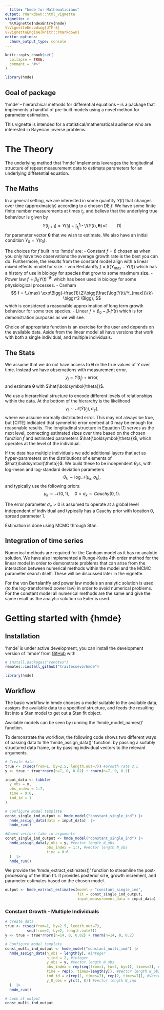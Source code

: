 ```yaml
---
  title: "hmde for Mathematicians"
output: rmarkdown::html_vignette
vignette: >
  %\VignetteIndexEntry{hmde}
%\VignetteEncoding{UTF-8}
%\VignetteEngine{knitr::rmarkdown}
editor_options:
  chunk_output_type: console
---
```


```r
knitr::opts_chunk$set(
  collapse = TRUE,
  comment = "#>"
)

library(hmde)
```

## Goal of package
'hmde' -- hierarchical methods for differential equations -- is a package that implements a handful of pre-built models using a novel method for parameter estimation. 

This vignette is intended for a statistical/mathematical audience who are interested in Bayesian inverse problems.

# The Theory
The underlying method that 'hmde' implements leverages the longitudinal structure of repeat measurement data to estimate parameters for an underlying differential equation.

## The Maths
In a general setting, we are interested in some quantity $Y(t)$ that changes over time (approximately) according to a chosen DE $f$. We have some finite finite number measurements at times $t_j$, and believe that the underlying true behaviour is given by 
$$
Y(t_{j+1}) = Y(t_j) + \int_{t_j}^{t_{j+1}} f(Y(t), \boldsymbol{\theta})\,dt\qquad (1)
$$
for parameter vector $\boldsymbol{\theta}$ that we wish to estimate. We also have an initial condition $Y_0 = Y(t_0)$.

The choices for $f$ built in to 'hmde' are:
- Constant $f = \beta$ chosen as when you only have two observations the average growth rate is the best you can do. Furthermore, the results from the constant model align with a linear mixed effects model for size.
- von Bertalanffy $f = \beta (Y_{max} - Y(t))$ which has a history of use in biology for species that grow to some maximum size.
- Power law $f = \beta_0 Y(t)^{-\beta_1}$ which has been used in biology for some physiological processes.
- Canham 
$$
f = f_{max} \exp\Bigg(-\frac{1}{2}\bigg(\frac{\log(Y(t)/Y_{max})}{k} \bigg)^2 \Bigg),
$$
which is considered a reasonable approximation of long term growth behaviour for some tree species.
- Linear $f = \beta_0 - \beta_1 Y(t)$ which is for demonstration purposes as we will see.

Choice of appropriate function is an exercise for the user and depends on the available data. Aside from the linear model all have versions that work with both a single individual, and multiple individuals.

## The Stats
We assume that we do not have access to $\boldsymbol{\theta}$ or the true values of $Y$ over time. Instead we have observations with measurement error,
$$
y_j = Y(t_j) + \text{error},
$$
and estimate $\boldsymbol{\theta}$ with $\hat{\boldsymbol{\theta}}$.

We use a hierarchical structure to encode different levels of relationships within the data. At the bottom of the hierarchy is the likelihood
$$
y_j \sim \mathcal{N}(\hat{Y}(t_j), \sigma_e),
$$
where we assume normally distributed error. This may not always be true, but [CITE] indicated that symmetric error centred at 0 may be enough for reasonable results. The longitudinal structure in Equation (1) serves as the next level, connecting estimated sizes over time based on the chosen function $f$ and estimated parameters $\hat{\boldsymbol{\theta}}$, which operates at the level of the individual.

If the data has multiple individuals we add additional layers that act as hyper-parameters on the distributions of elements of $\hat{\boldsymbol{\theta}}$. We build these to be independent $\theta_k$s, with log-mean and log-standard deviation parameters
$$
\theta_k \sim \log\mathcal{N}(\mu_k, \sigma_k),
$$
and typically use the following priors:
$$
\mu_k \sim\mathcal{N}(0,1), \quad 0 < \sigma_k\sim Cauchy(0, 1).
$$

The error parameter $\sigma_e >0$ is assumed to operate at a global level independent of individual and typically has a Cauchy prior with location 0, spread parameter 1.

Estimation is done using MCMC through Stan. 

## Integration of time series
Numerical methods are required for the Canham model as it has no analytic solution. We have also implemented a Runge-Kutta 4th order method for the linear model in order to demonstrate problems that can arise from the interaction between numerical methods within the model and the MCMC parameter search itself. These will be discussed later in the vignette. 

For the von Bertalanffy and power law models an analytic solution is used (to the log-transformed power law) in order to avoid numerical problems. For the constant model all numerical methods are the same and give the same result as the analytic solution so Euler is used.

# Getting started with {hmde} 
## Installation
'hmde' is under active development, you can install the development version of 'hmde' from [GitHub](https://github.com/) with:

```r
# install.packages("remotes")
remotes::install_github("traitecoevo/hmde")

library(hmde)
```

## Workflow
The basic workflow in hmde chooses a model suitable to the available data, assigns the available data to a specified structure, and feeds the resulting list into a Stan model to get out a Stan fit object.

Available models can be seen by running the 'hmde_model_names()' function. 

To demonstrate the workflow, the following code shows two different ways of passing data to the 'hmde_assign_data()' function: by passing a suitably structured data frame, or by passing individual vectors to the relevant arguments.
```r
# Create data
true <- c(seq(from=1, by=2.5, length.out=7)) #Growth rate 2.5
y <- true + true*rnorm(n=7, 0, 0.02) + rnorm(n=7, 0, 0.2)

input_data <- tibble(
  y_obs = y,
  obs_index = 1:7,
  time = 0:6,
  ind_id = 1
)

# Configure model template
const_single_ind_output <- hmde_model("constant_single_ind") |>
  hmde_assign_data(data = input_data)  |>
  hmde_run()

#Named vectors take in arguments
const_single_ind_output <- hmde_model("constant_single_ind") |>
  hmde_assign_data(y_obs = y, #vector length N_obs
                   obs_index = 1:7, #vector length N_obs
                   time = 0:6
  )  |>
  hmde_run()
```

We provide the 'hmde_extract_estimates()' function to streamline the post-processing of the Stan fit. It provides posterior size, growth increment, and parameter estimates based on the chosen model.

```r
output <- hmde_extract_estimates(model = "constant_single_ind",
                                 fit = const_single_ind_output,
                                 input_measurement_data = input_data)
```

### Constant Growth - Multiple Individuals

```r
# Create data
true <- c(seq(from=1, by=2.5, length.out=7),
          seq(from=2, by=2, length.out=7))
y <- true + true*rnorm(n=14, 0, 0.02) + rnorm(n=14, 0, 0.2)

# Configure model template
const_multi_ind_output <- hmde_model("constant_multi_ind") |>
  hmde_assign_data(n_obs = length(y), #integer
                   n_ind = 2, #integer
                   y_obs = y, #vector length N_obs
                   obs_index = rep(seq(from=1, to=7, by=1), times=2), #vector length N_obs
                   time = rep(5, times=length(y)), #Vector length N_obs
                   ind_id = c(rep(1, times=7), rep(2, times=7)), #Vector length N_obs
                   y_0_obs = y[c(1, 8)] #vector length N_ind
  )  |>
  hmde_run()

# Look at output
const_multi_ind_output
```
